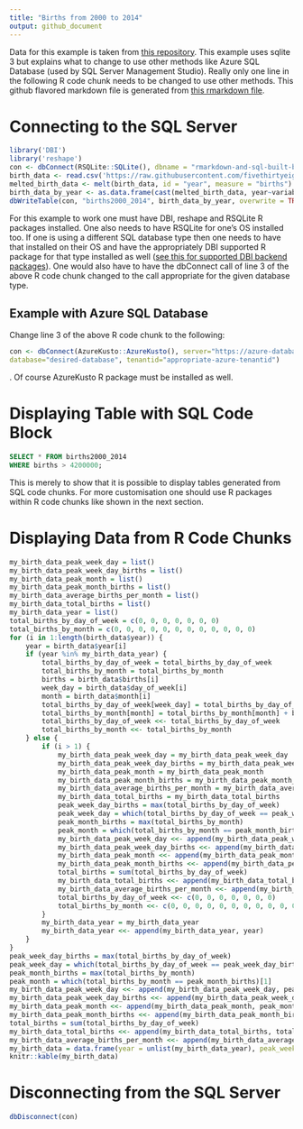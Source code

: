 ```yaml
---
title: "Births from 2000 to 2014"
output: github_document
---
```


Data for this example is taken from [this repository](https://github.com/fivethirtyeight/data/blob/master/births/US_births_2000-2014_SSA.csv). This example uses sqlite 3 but explains what to change to use other methods like Azure SQL Database (used by SQL Server Management Studio). Really only one line in the following R code chunk needs to be changed to use other methods. This github flavored markdown file is generated from [this rmarkdown file](rmarkdown-and-sql-built-births-display.rmd).

# Connecting to the SQL Server

```r
library('DBI')
library('reshape')
con <- dbConnect(RSQLite::SQLite(), dbname = "rmarkdown-and-sql-built-births-display.db")
birth_data <- read.csv('https://raw.githubusercontent.com/fivethirtyeight/data/master/births/US_births_2000-2014_SSA.csv')
melted_birth_data <- melt(birth_data, id = "year", measure = "births")
birth_data_by_year <- as.data.frame(cast(melted_birth_data, year~variable, sum))
dbWriteTable(con, "births2000_2014", birth_data_by_year, overwrite = TRUE)
```

For this example to work one must have DBI, reshape and RSQLite R packages installed. One also needs to have RSQLite for one's OS installed too. If one is using a different SQL database type then one needs to have that installed on their OS and have the appropriately DBI supported R package for that type installed as well ([see this for supported DBI backend packages](https://dbi.r-dbi.org/)). One would also have to have the dbConnect call of line 3 of the above R code chunk changed to the call appropriate for the given database type.

## Example with Azure SQL Database

Change line 3 of the above R code chunk to the following:

```r
con <- dbConnect(AzureKusto::AzureKusto(), server="https://azure-database-url.net",
database="desired-database", tenantid="appropriate-azure-tenantid")
```

. Of course AzureKusto R package must be installed as well.

# Displaying Table with SQL Code Block

```sql
SELECT * FROM births2000_2014
WHERE births > 4200000;
```

This is merely to show that it is possible to display tables generated from SQL code chunks.
For more customisation one should use R packages within R code chunks like shown in the next section.

# Displaying Data from R Code Chunks

```r
my_birth_data_peak_week_day = list()
my_birth_data_peak_week_day_births = list()
my_birth_data_peak_month = list()
my_birth_data_peak_month_births = list()
my_birth_data_average_births_per_month = list()
my_birth_data_total_births = list()
my_birth_data_year = list()
total_births_by_day_of_week = c(0, 0, 0, 0, 0, 0, 0)
total_births_by_month = c(0, 0, 0, 0, 0, 0, 0, 0, 0, 0, 0, 0)
for (i in 1:length(birth_data$year)) {
	year = birth_data$year[i]
	if (year %in% my_birth_data_year) {
		total_births_by_day_of_week = total_births_by_day_of_week
		total_births_by_month = total_births_by_month
		births = birth_data$births[i]
		week_day = birth_data$day_of_week[i]
		month = birth_data$month[i]
		total_births_by_day_of_week[week_day] = total_births_by_day_of_week[week_day] + births
		total_births_by_month[month] = total_births_by_month[month] + births
		total_births_by_day_of_week <<- total_births_by_day_of_week
		total_births_by_month <<- total_births_by_month
	} else {
		if (i > 1) {
			my_birth_data_peak_week_day = my_birth_data_peak_week_day
			my_birth_data_peak_week_day_births = my_birth_data_peak_week_day_births
			my_birth_data_peak_month = my_birth_data_peak_month
			my_birth_data_peak_month_births = my_birth_data_peak_month_births
			my_birth_data_average_births_per_month = my_birth_data_average_births_per_month
			my_birth_data_total_births = my_birth_data_total_births
			peak_week_day_births = max(total_births_by_day_of_week)
			peak_week_day = which(total_births_by_day_of_week == peak_week_day_births)[1]
			peak_month_births = max(total_births_by_month)
			peak_month = which(total_births_by_month == peak_month_births)[1]
			my_birth_data_peak_week_day <<- append(my_birth_data_peak_week_day, peak_week_day)
			my_birth_data_peak_week_day_births <<- append(my_birth_data_peak_week_day_births, peak_week_day_births)
			my_birth_data_peak_month <<- append(my_birth_data_peak_month, peak_month)
			my_birth_data_peak_month_births <<- append(my_birth_data_peak_month_births, peak_month_births)
			total_births = sum(total_births_by_day_of_week)
			my_birth_data_total_births <<- append(my_birth_data_total_births, total_births)
			my_birth_data_average_births_per_month <<- append(my_birth_data_average_births_per_month, total_births/12)
			total_births_by_day_of_week <<- c(0, 0, 0, 0, 0, 0, 0)
			total_births_by_month <<- c(0, 0, 0, 0, 0, 0, 0, 0, 0, 0, 0, 0)
		}
		my_birth_data_year = my_birth_data_year
		my_birth_data_year <<- append(my_birth_data_year, year)
	}
}
peak_week_day_births = max(total_births_by_day_of_week)
peak_week_day = which(total_births_by_day_of_week == peak_week_day_births)[1]
peak_month_births = max(total_births_by_month)
peak_month = which(total_births_by_month == peak_month_births)[1]
my_birth_data_peak_week_day <<- append(my_birth_data_peak_week_day, peak_week_day)
my_birth_data_peak_week_day_births <<- append(my_birth_data_peak_week_day_births, peak_week_day_births)
my_birth_data_peak_month <<- append(my_birth_data_peak_month, peak_month)
my_birth_data_peak_month_births <<- append(my_birth_data_peak_month_births, peak_month_births)
total_births = sum(total_births_by_day_of_week)
my_birth_data_total_births <<- append(my_birth_data_total_births, total_births)
my_birth_data_average_births_per_month <<- append(my_birth_data_average_births_per_month, total_births/12)
my_birth_data = data.frame(year = unlist(my_birth_data_year), peak_week_day = unlist(my_birth_data_peak_week_day), peak_week_day_births = unlist(my_birth_data_peak_week_day_births), peak_month = unlist(my_birth_data_peak_month), peak_month_births = unlist(my_birth_data_peak_month_births), average_births_per_month = unlist(my_birth_data_average_births_per_month), total_births = unlist(my_birth_data_total_births))
knitr::kable(my_birth_data)

```

# Disconnecting from the SQL Server

```r
dbDisconnect(con)
```
